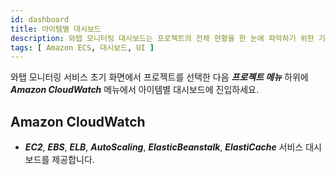 ```yaml
---
id: dashboard
title: 아이템별 대시보드
description: 와탭 모니터링 대시보드는 프로젝트의 전체 현황을 한 눈에 파악하기 위한 기능을 제공합니다.
tags: [ Amazon ECS, 대시보드, UI ]
---
```


와탭 모니터링 서비스 초기 화면에서 프로젝트를 선택한 다음 ***프로젝트 메뉴*** 하위에 ***Amazon CloudWatch*** 메뉴에서 아이템별 대시보드에 진입하세요.

## Amazon CloudWatch

* ***EC2***, ***EBS***, ***ELB***, ***AutoScaling***, ***ElasticBeanstalk***, ***ElastiCache*** 서비스 대시보드를 제공합니다.